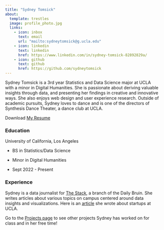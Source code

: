 ```yaml
---
title: "Sydney Tomsick"
about:
  template: trestles
  image: profile_photo.jpg
  links:
    - icon: inbox
      text: email 
      url: "mailto:sydneytomsick@g.ucla.edu"
    - icon: linkedin
      text: linkedin
      href: https://www.linkedin.com/in/sydney-tomsick-82892829a/
    - icon: github
      text: github
      href: https://github.com/sydneytomsick
---
```


Sydney Tomsick is a 3rd year Statistics and Data Science major at UCLA with a minor in Digital Humanities. She is passionate about deriving valuable insights through data, and presenting her findings in creative and innovative ways. She also enjoys web design and user experience research. Outside of academic pursuits, Sydney loves to dance and is one of the directors of Synthesis Dance Theater, a dance club at UCLA.

Download [My Resume](//Resume_Jan25.pdf)

### Education

University of California, Los Angeles

-   BS in Statistics/Data Science

-   Minor in Digital Humanities

-   Sept 2022 - Present

### Experience 

Sydney is a data journalist for [The Stack](/https://stack.dailybruin.com/), a branch of the Daily Bruin. She writes articles about various topics on campus centered around data insights and visualizations. Here is an [article](/https://stack.dailybruin.com/2024/01/20/startups-ucla/) she wrote about startups at UCLA.

Go to the [Projects page](/projects.qmd) to see other projects Sydney has worked on for class and in her free time!				

			

		

	
